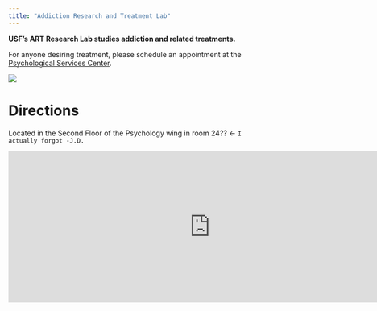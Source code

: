 ```yaml
---
title: "Addiction Research and Treatment Lab"
---
```

 
**USF's ART Research Lab studies addiction and related treatments.**

For anyone desiring treatment, please schedule an appointment at the [Psychological Services Center](https://www.usf.edu/arts-sciences/departments/psychology/psychological-services-center/).

![ ](Psychbuilding.jpg)

# Directions

Located in the Second Floor of the Psychology wing in room 24?? <- `I actually forgot -J.D.`

<iframe src="https://www.google.com/maps/embed?pb=!1m18!1m12!1m3!1d3520.711748323255!2d-82.42076268477186!3d28.06382468264554!2m3!1f0!2f0!3f0!3m2!1i1024!2i768!4f13.1!3m3!1m2!1s0x88c2c7bd01d8c54b%3A0xd6094c7c7033753d!2sPsychology%20and%20Communication%20Sciences%20and%20Disorders%20Lab%20Building%2C%20Tampa%2C%20FL%2033620!5e0!3m2!1sen!2sus!4v1675713543249!5m2!1sen!2sus" width="800" height="300" style="border:0;" allowfullscreen="" loading="lazy" referrerpolicy="no-referrer-when-downgrade"></iframe>




